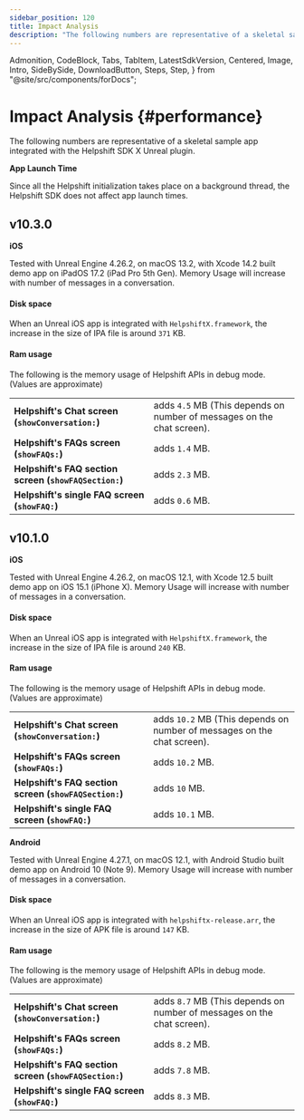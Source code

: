 ```yaml
---
sidebar_position: 120
title: Impact Analysis
description: "The following numbers are representative of a skeletal sample app integrated with the Helpshift SDK X Unreal plugin."
---
```


  Admonition,
  CodeBlock,
  Tabs,
  TabItem,
  LatestSdkVersion,
  Centered,
  Image,
  Intro,
  SideBySide,
  DownloadButton,
  Steps,
  Step,
} from "@site/src/components/forDocs";

# Impact Analysis {#performance}

<Intro>

The following numbers are representative of a skeletal sample app integrated with the Helpshift SDK X Unreal plugin.

</Intro>

<Admonition type="info" title="Note">

**App Launch Time**

Since all the Helpshift initialization takes place on a background thread, the Helpshift SDK does not affect app launch times.

</Admonition>

## v10.3.0

**iOS**

<Admonition type="info" title="Note">

Tested with Unreal Engine 4.26.2, on macOS 13.2, with Xcode 14.2 built demo app on iPadOS 17.2 (iPad Pro 5th Gen). Memory Usage will increase with number of messages in a conversation.

</Admonition>

#### Disk space

When an Unreal iOS app is integrated with `HelpshiftX.framework`, the increase in the size of IPA file is around `371` KB.

#### Ram usage

The following is the memory usage of Helpshift APIs in debug mode. (Values are approximate)

|                                                                   |                                                                                    |
| ----------------------------------------------------------------- | ---------------------------------------------------------------------------------- |
| **Helpshift's Chat screen (<code>showConversation:</code>)**      | adds <code>4.5</code> MB (This depends on number of messages on the chat screen). |
| **Helpshift's FAQs screen (<code>showFAQs:</code>)**              | adds <code>1.4</code> MB.                                                         |
| **Helpshift's FAQ section screen (<code>showFAQSection:</code>)** | adds <code>2.3</code> MB.                                                           |
| **Helpshift's single FAQ screen (<code>showFAQ:</code>)**         | adds <code>0.6</code> MB.   

## v10.1.0

**iOS**

<Admonition type="info" title="Note">

Tested with Unreal Engine 4.26.2, on macOS 12.1, with Xcode 12.5 built demo app on iOS 15.1 (iPhone X). Memory Usage will increase with number of messages in a conversation.

</Admonition>

#### Disk space

When an Unreal iOS app is integrated with `HelpshiftX.framework`, the increase in the size of IPA file is around `240` KB.

#### Ram usage

The following is the memory usage of Helpshift APIs in debug mode. (Values are approximate)

|                                                                   |                                                                                    |
| ----------------------------------------------------------------- | ---------------------------------------------------------------------------------- |
| **Helpshift's Chat screen (<code>showConversation:</code>)**      | adds <code>10.2</code> MB (This depends on number of messages on the chat screen). |
| **Helpshift's FAQs screen (<code>showFAQs:</code>)**              | adds <code>10.2</code> MB.                                                         |
| **Helpshift's FAQ section screen (<code>showFAQSection:</code>)** | adds <code>10</code> MB.                                                           |
| **Helpshift's single FAQ screen (<code>showFAQ:</code>)**         | adds <code>10.1</code> MB.                                                         |

**Android**

<Admonition type="info" title="Note">

Tested with Unreal Engine 4.27.1, on macOS 12.1, with Android Studio built demo app on Android 10 (Note 9). Memory Usage will increase with number of messages in a conversation.

</Admonition>

#### Disk space

When an Unreal iOS app is integrated with `helpshiftx-release.arr`, the increase in the size of APK file is around `147` KB.

#### Ram usage

The following is the memory usage of Helpshift APIs in debug mode. (Values are approximate)

|                                                                   |                                                                                   |
| ----------------------------------------------------------------- | --------------------------------------------------------------------------------- |
| **Helpshift's Chat screen (<code>showConversation:</code>)**      | adds <code>8.7</code> MB (This depends on number of messages on the chat screen). |
| **Helpshift's FAQs screen (<code>showFAQs:</code>)**              | adds <code>8.2</code> MB.                                                         |
| **Helpshift's FAQ section screen (<code>showFAQSection:</code>)** | adds <code>7.8</code> MB.                                                         |
| **Helpshift's single FAQ screen (<code>showFAQ:</code>)**         | adds <code>8.3</code> MB.                                                         |
